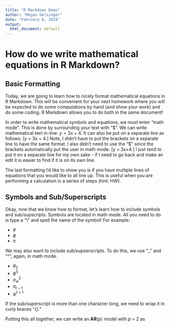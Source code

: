 ```yaml
---
title: "R Markdown Demo"
author: "Megan Gelsinger"
date: "February 8, 2019"
output:
  html_document: default
---
```


# How do we write mathematical equations in R Markdown?
## Basic Formatting

Today, we are going to learn how to nicely format mathematical equations in R Markdown.  This will be convenient for your next homework where you will be expected to do some computations by hand (and show your work) and do some coding.  R Markdown allows you to do both in the same document!

In order to write mathematical symbols and equations, we must enter "math mode".  This is done by surrounding your text with "\$".  We can write mathematical text in-line: $y = 3x + 4$.  It can also be put on a separate line as follows:
\[y = 3x + 4.\]
Note, I didn't have to put the brackets on a separate line to have the same format.  I also didn't need to use the "$" since the brackets automatically put the user in math mode.  \[y = 3x+4.\]  I just tend to put it on a separate line for my own sake - if I need to go back and make an edit it is easier to find if it is on its own line.  

The last formatting I'd like to show you is if you have multiple lines of equations that you would like to all line up.  This is useful when you are performing a calculation in a series of steps (hint: HW).
\begin{align*} % the asterisk indicates we do not want equation numbers at the end of the lines
y &= 3x + 4\\ % used the ampersand symbol to denote where you want to align 
&= 3(5) + 4\\
&= 15 + 4\\
&= 19.
\end{align*}

## Symbols and Sub/Superscripts
Okay, now that we know how to format, let's learn how to include symbols and sub/supscripts.  Symbols are located in math mode.  All you need to do is type a "\\" and spell the name of the symbol!  For example:

- $\theta$
- $\phi$
- $\pi$

We may also want to include sub/supserscripts.  To do this, we use "_" and "^", again, in math mode.  

- $\theta_2$
- $\phi^5$
- $\sigma^2_{w}$
- $\pi_{t-1}$
- $\psi^{t+1}$

If the sub/superscript is more than one character long, we need to wrap it in curly braces "\{\}."

Putting this all together, we can write an **AR**(*p*) model with *p* = 2 as
\begin{align*}
x_t &= \phi_1 x_{t-1} + \phi_2 x_{t-2} + w_t\\
&=(0.04)x_{t-1} + (0.92)x_{t-2} + w_t.
\end{align*}
